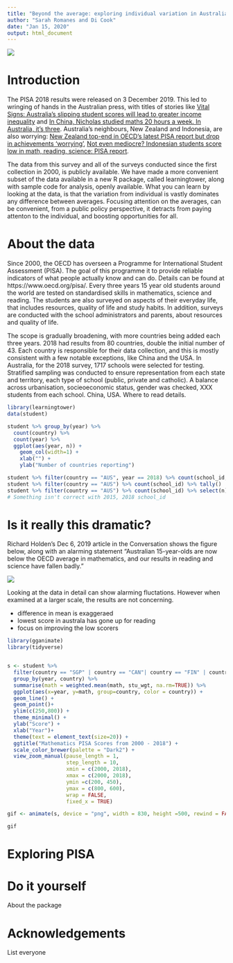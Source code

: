 ```yaml
---
title: "Beyond the average: exploring individual variation in Australia's PISA test results"
author: "Sarah Romanes and Di Cook"
date: "Jan 15, 2020"
output: html_document
---
```


![](figures/many_fish.jpg)

# Introduction

The PISA 2018 results were released on 3 December 2019. This led to wringing of hands in the Australian press, with titles of stories like [Vital Signs: Australia's slipping student scores will lead to greater income inequality](https://theconversation.com/vital-signs-australias-slipping-student-scores-will-lead-to-greater-income-inequality-128301) and [In China, Nicholas studied maths 20 hours a week. In Australia, it's three](https://www.smh.com.au/education/in-china-nicholas-studied-maths-20-hours-a-week-in-australia-it-s-three-20191203-p53ggv.html). Australia's neighbours, New Zealand and Indonesia, are also worrying: [New Zealand top-end in OECD's latest PISA report but drop in achievements 'worrying'](https://www.stuff.co.nz/national/education/117890945/new-zealand-topend-in-oecds-latest-pisa-report-but-drop-in-achievements-worrying), [Not even mediocre? Indonesian students score low in math, reading, science: PISA report](https://www.thejakartapost.com/news/2019/12/04/not-even-mediocre-indonesian-students-score-low-in-math-reading-science-pisa-report.html). 

The data from this survey and all of the surveys conducted since the first collection in 2000, is publicly available. We have made a more convenient subset of the data available in a new R package, called learningtower, along with sample code for analysis, openly available. What you can learn by looking at the data, is that the variation from individual is vastly dominates any difference between averages. Focusing attention on the averages, can be convenient, from a public policy perspective, it detracts from paying attenton to the individual, and boosting opportunities for all. 

# About the data

Since 2000, the OECD has overseen a Programme for International Student Assessment (PISA). The goal of this programme it to provide reliable indicators of what people actually know and can do. Details can be found at https://www.oecd.org/pisa/. Every three years 15 year old students around the world are tested on standardised skills in mathematics, science and reading. The students are also surveyed on aspects of their everyday life, that includes resources, quality of life and study habits. In addition, surveys are conducted with the school administrators and parents, about resources and quality of life. 

The scope is gradually broadening, with more countries being added each three years. 2018 had results from 80 countries, double the initial number of 43. Each country is responsible for their data collection, and this is mostly consistent with a few notable exceptions, like China and the USA. In Australia, for the 2018 survey, 1717 schools were selected for testing. Stratified sampling was conducted to ensure representation from each state and territory, each type of school (public, private and catholic). A balance across urbanisation, socieoeconomic status, gender was checked, XXX students from each school. China, USA. Where to read details. 

```r
library(learningtower)
data(student)
```

```r
student %>% group_by(year) %>%
  count(country) %>%
  count(year) %>%
  ggplot(aes(year, n)) + 
    geom_col(width=1) +
    xlab("") +
    ylab("Number of countries reporting")

student %>% filter(country == "AUS", year == 2018) %>% count(school_id, sort=TRUE)
student %>% filter(country == "AUS") %>% count(school_id) %>% tally()
student %>% filter(country == "AUS") %>% count(school_id) %>% select(n) %>% summary()
# Something isn't correct with 2015, 2018 school_id
```

# Is it really this dramatic?

Richard Holden's Dec 6, 2019 article in the Conversation shows the figure below, along with an alarming statement "Australian 15-year-olds are now below the OECD average in mathematics, and our results in reading and science have fallen badly."

![](figures/conversation_holden.png)

Looking at the data in detail can show alarming fluctations. However when examined at a larger scale, the results are not concerning.

- difference in mean is exaggeraed
- lowest score in australa has gone up for reading
- focus on improving the low scorers


```r
library(gganimate)
library(tidyverse)


s <- student %>% 
  filter(country == "SGP" | country == "CAN"| country == "FIN" | country == "NZL" | country == "USA" | country == "JPN" | country == "GBR" | country == "AUS") %>% 
  group_by(year, country) %>%
  summarise(math = weighted.mean(math, stu_wgt, na.rm=TRUE)) %>%
  ggplot(aes(x=year, y=math, group=country, color = country)) + 
  geom_line() +
  geom_point()+
  ylim(c(250,800)) + 
  theme_minimal() +
  ylab("Score") +
  xlab("Year")+
  theme(text = element_text(size=20)) +
  ggtitle("Mathematics PISA Scores from 2000 - 2018") +
  scale_color_brewer(palette = "Dark2") +
  view_zoom_manual(pause_length = 1,
                   step_length = 10, 
                   xmin = c(2000, 2018),
                   xmax = c(2000, 2018),
                   ymin =c(200, 450),
                   ymax = c(800, 600),
                   wrap = FALSE,
                   fixed_x = TRUE)

gif <- animate(s, device = "png", width = 830, height =500, rewind = FALSE, type = "cairo", detail = 3)

gif

```

# Exploring PISA


# Do it yourself

About the package

# Acknowledgements

List everyone

